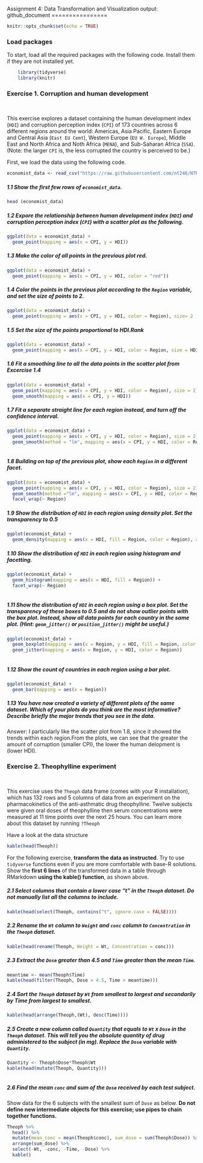 Assignment 4: Data Transformation and Visualization
output: github_document
================

```r
knitr::opts_chunk$set(echo = TRUE)
```

### Load packages

To start, load all the required packages with the following code.
Install them if they are not installed yet.
    
```r
    library(tidyverse)
    library(knitr)
```

### Exercise 1. Corruption and human development

<br>

This exercise explores a dataset containing the human development index
(`HDI`) and corruption perception index (`CPI`) of 173 countries across
6 different regions around the world: Americas, Asia Pacific, Eastern
Europe and Central Asia (`East EU Cemt`), Western Europe
(`EU W. Europe`), Middle East and North Africa and Noth Africa (`MENA`),
and Sub-Saharan Africa (`SSA`). (Note: the larger `CPI` is, the less
corrupted the country is perceived to be.)

First, we load the data using the following code.

```r
economist_data <- read_csv("https://raw.githubusercontent.com/nt246/NTRES-6100-data-science/master/datasets/EconomistData.csv")
```

##### 1.1 Show the first few rows of `economist_data`.

``` r
head (economist_data)
```

##### 1.2 Expore the relationship between human development index (`HDI`) and corruption perception index (`CPI`) with a scatter plot as the following.

``` r
ggplot(data = economist_data) + 
  geom_point(mapping = aes(x = CPI, y = HDI)) 
```

##### 1.3 Make the color of all points in the previous plot red.

``` r
ggplot(data = economist_data) + 
  geom_point(mapping = aes(x = CPI, y = HDI, color = "red")) 
```

##### 1.4 Color the points in the previous plot according to the `Region` variable, and set the size of points to 2.

``` r
ggplot(data = economist_data) + 
  geom_point(mapping = aes(x = CPI, y = HDI, color = Region), size= 2 )  
```
##### 1.5 Set the size of the points proportional to HDI.Rank

``` r
ggplot(data = economist_data) + 
  geom_point(mapping = aes(x = CPI, y = HDI, color = Region, size = HDI.Rank )) 
```

##### 1.6 Fit a smoothing line to all the data points in the scatter plot from Excercise 1.4

``` r
ggplot(data = economist_data) + 
  geom_point(mapping = aes(x = CPI, y = HDI, color = Region), size = 2) +
  geom_smooth(mapping = aes(x = CPI, y = HDI))
```

##### 1.7 Fit a separate straight line for each region instead, and turn off the confidence interval.

``` r
ggplot(data = economist_data) + 
  geom_point(mapping = aes(x = CPI, y = HDI, color = Region), size = 2) +
  geom_smooth(method = "lm", mapping = aes(x = CPI, y = HDI, color = Region), se=FALSE)
  
```

##### 1.8 Building on top of the previous plot, show each `Region` in a different facet.

``` r
ggplot(data = economist_data) + 
  geom_point(mapping = aes(x = CPI, y = HDI, color = Region), size = 2) +
  geom_smooth(method ="lm", mapping = aes(x = CPI, y = HDI, color = Region), se=FALSE) +
  facet_wrap(~ Region)
```

##### 1.9 Show the distribution of `HDI` in each region using density plot. Set the transparency to 0.5

``` r
ggplot(economist_data) +
  geom_density(mapping = aes(x = HDI, fill = Region, color = Region), alpha = 0.5)
```

##### 1.10 Show the distribution of `HDI` in each region using histogram and facetting.

```r
ggplot(economist_data) +
  geom_histogram(mapping = aes(x = HDI, fill = Region)) +
  facet_wrap(~ Region)
  
```

##### 1.11 Show the distribution of `HDI` in each region using a box plot. Set the transparency of these boxes to 0.5 and do not show outlier points with the box plot. Instead, show all data points for each country in the same plot. (Hint: `geom_jitter()` or `position_jitter()` might be useful.)

```r
ggplot(economist_data) +
  geom_boxplot(mapping = aes(x = Region, y = HDI, fill = Region, color = Region), alpha = 0.5) +
  geom_jitter(mapping = aes(x = Region, y = HDI, color = Region))
  
```

##### 1.12 Show the count of countries in each region using a bar plot.

``` r
ggplot(economist_data) +
  geom_bar(mapping = aes(x = Region))
```

##### 1.13 You have now created a variety of different plots of the same dataset. Which of your plots do you think are the most informative? Describe briefly the major trends that you see in the data.

Answer: I particularly like the scatter plot from 1.8, since it showed the trends within each region.From the plots, we can see that the greater the amount of corruption (smaller CPI), the lower the human delopment is (lower HDI). 

### Exercise 2. Theophylline experiment

<br>

This exercise uses the `Theoph` data frame (comes with your R
installation), which has 132 rows and 5 columns of data from an
experiment on the pharmacokinetics of the anti-asthmatic drug
theophylline. Twelve subjects were given oral doses of theophylline then
serum concentrations were measured at 11 time points over the next 25
hours. You can learn more about this dataset by running `?Theoph`

Have a look at the data structure

``` r
kable(head(Theoph))
```

For the following exercise, **transform the data as instructed**. Try to
use `tidyverse` functions even if you are more comfortable with base-R
solutions. Show the **first 6 lines** of the transformed data in a table
through RMarkdown **using the kable() function**, as shown above.

##### 2.1 Select columns that contain a lower case “t” in the `Theoph` dataset. Do not manually list all the columns to include.

``` r
kable(head(select(Theoph, contains("t", ignore.case = FALSE))))

```

##### 2.2 Rename the `Wt` column to `Weight` and `conc` column to `Concentration` in the `Theoph` dataset.

``` r
kable(head(rename(Theoph, Weight = Wt, Concentration = conc)))
```

##### 2.3 Extract the `Dose` greater than 4.5 and `Time` greater than the mean `Time`.

``` r
meantime <- mean(Theoph$Time)
kable(head(filter(Theoph, Dose > 4.5, Time > meantime)))


```

##### 2.4 Sort the `Theoph` dataset by `Wt` from smallest to largest and secondarily by Time from largest to smallest.

``` r
kable(head(arrange(Theoph,(Wt), desc(Time))))
```

##### 2.5 Create a new column called `Quantity` that equals to `Wt` x `Dose` in the `Theoph` dataset. This will tell you the absolute quantity of drug administered to the subject (in mg). Replace the `Dose` variable with `Quantity`.

``` r
Quantity <- Theoph$Dose*Theoph$Wt
kable(head(mutate(Theoph, Quantity)))
 
```

##### 2.6 Find the mean `conc` and sum of the `Dose` received by each test subject.

Show data for the 6 subjects with the smallest sum of `Dose` as below.
**Do not define new intermediate objects for this exercise; use pipes to
chain together functions.**

``` r
Theoph %>% 
  head() %>% 
  mutate(mean_conc = mean(Theoph$conc), sum_dose = sum(Theoph$Dose)) %>% 
  arrange(sum_dose) %>% 
  select(-Wt, -conc, -Time, -Dose) %>% 
  kable()
```


